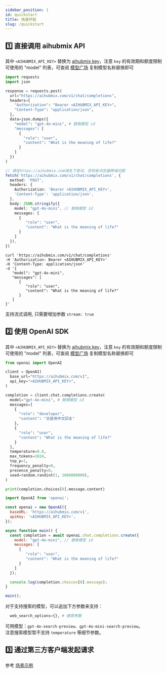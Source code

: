 ```yaml
---
sidebar_position: 1
id: quickstart
title: 快速开始
slug: /quickstart
---
```



## 1️⃣ 直接调用 aihubmix API

其中 `<AIHUBMIX_API_KEY>` 替换为 [aihubmix key](https://aihubmix.com/token)，注意 `key` 的有效期和额度限制\
可使用的 "model" 列表，可查阅 [模型广场](https://aihubmix.com/models) 复制模型名称替换即可

<Tabs>
<TabItem value="py" label="Python">

```py
import requests
import json

response = requests.post(
  url="https://aihubmix.com/v1/chat/completions",
  headers={
    "Authorization": "Bearer <AIHUBMIX_API_KEY>",
    "Content-Type": "application/json",
  },
  data=json.dumps({
    "model": "gpt-4o-mini", # 替换模型 id
    "messages": [
      {
        "role": "user",
        "content": "What is the meaning of life?"
      }
    ]
  })
)

```

</TabItem>
<TabItem value="js" label="JavaScript">

```typescript
// 请在https://aihubmix.com域名下尝试，否则有浏览器跨域问题
fetch('https://aihubmix.com/v1/chat/completions', {
  method: 'POST',
  headers: {
    Authorization: 'Bearer <AIHUBMIX_API_KEY>',
    'Content-Type': 'application/json',
  },
  body: JSON.stringify({
    model: "gpt-4o-mini", // 替换模型 id
    messages: [
      {
         "role": "user",
         "content": "What is the meaning of life?"
      }
    ]
  }),
})
```

</TabItem>
<TabItem value="sh" label="Shell">

```Shell
curl 'https://aihubmix.com/v1/chat/completions'
-H 'Authorization: Bearer <AIHUBMIX_API_KEY>'
-H 'Content-Type: application/json'
-d '{
   "model": "gpt-4o-mini",
   "messages": [
      {
         "role": "user",
         "content": "What is the meaning of life?"
      }
   ]
}'
```

</TabItem>
</Tabs>

支持流式调用, 只需要增加参数 `stream: true`

 
## 2️⃣ 使用 OpenAI SDK

其中 `<AIHUBMIX_API_KEY>` 替换为 [aihubmix key](https://aihubmix.com/token)，注意 `key` 的有效期和额度限制\
可使用的 "model" 列表，可查阅 [模型广场](https://aihubmix.com/models) 复制模型名称替换即可


<Tabs>
<TabItem value="py" label="Python">

```py
from openai import OpenAI

client = OpenAI(
  base_url="https://aihubmix.com/v1",
  api_key="<AIHUBMIX_API_KEY>",
)

completion = client.chat.completions.create(
  model="gpt-4o-mini", # 替换模型 id
  messages=[
    {
      "role": "developer",
      "content": "总是用中文回复"
    },    
    {
      "role": "user",
      "content": "What is the meaning of life?"
    }
  ],
  temperature=0.8,
  max_tokens=1024,
  top_p=1,
  frequency_penalty=0,
  presence_penalty=0,
  seed=random.randint(1, 1000000000),
)

print(completion.choices[0].message.content)
```

</TabItem>
<TabItem value="js" label="JavaScript">

```js
import OpenAI from 'openai';

const openai = new OpenAI({
  baseURL: 'https://aihubmix.com/v1',
  apiKey: '<AIHUBMIX_API_KEY>',
});

async function main() {
  const completion = await openai.chat.completions.create({
    model: "gpt-4o-mini", // 替换模型 id
    messages: [
      {
         "role": "user",
         "content": "What is the meaning of life?"
      }
    ]
  });

  console.log(completion.choices[0].message);
}

main();

```

</TabItem>
</Tabs>

对于支持搜索的模型，可以追加下方参数来支持：
```Python
  web_search_options={}, # 搜索参数
```
可用模型：`gpt-4o-search-preview`、`gpt-4o-mini-search-preview`。  
注意搜索模型暂不支持 ```temperature``` 等细节参数。

## 3️⃣ 通过第三方客户端发起请求

参考 [场景示例](https://doc.aihubmix.com/)
